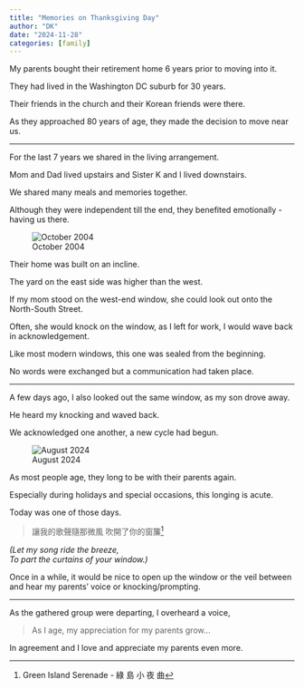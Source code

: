 ```yaml
---
title: "Memories on Thanksgiving Day"
author: "DK"
date: "2024-11-28"
categories: [family]
---
```


My parents bought their retirement home 6 years prior to moving into it.

They had lived in the Washington DC suburb for 30 years.

Their friends in the church and their Korean friends were there.

As they approached 80 years of age, they made the decision to move near us.

------------------------------------------------------------------------

For the last 7 years we shared in the living arrangement.

Mom and Dad lived upstairs and Sister K and I lived downstairs.

We shared many meals and memories together.

Although they were independent till the end, they benefited emotionally - having us there.

![October 2004](images/IMG_5743.JPG)

Their home was built on an incline.

The yard on the east side was higher than the west.

If my mom stood on the west-end window, she could look out onto the North-South Street.

Often, she would knock on the window, as I left for work, I would wave back in acknowledgement.

Like most modern windows, this one was sealed from the beginning.

No words were exchanged but a communication had taken place.

------------------------------------------------------------------------

A few days ago, I also looked out the same window, as my son drove away.

He heard my knocking and waved back.

We acknowledged one another, a new cycle had begun.

![August 2024](images/DSC_7734%20(3)-EDIT.jpg)

As most people age, they long to be with their parents again.

Especially during holidays and special occasions, this longing is acute.

Today was one of those days.

> 讓我的歌聲隨那微風 吹開了你的窗簾[^1]

[^1]: Green Island Serenade - 綠 島 小 夜 曲

*(Let my song ride the breeze,\
To part the curtains of your window.)*

Once in a while, it would be nice to open up the window or the veil between and hear my parents' voice or knocking/prompting.

------------------------------------------------------------------------

As the gathered group were departing, I overheard a voice,

> As I age, my appreciation for my parents grow...

In agreement and I love and appreciate my parents even more.
